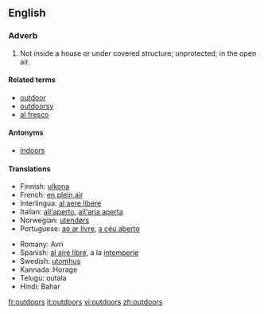 ==English==
===Adverb===
#Not inside a house or under covered structure; unprotected; in the open air.
====Related terms====
*[[outdoor]]
*[[outdoorsy]]
*[[al fresco]]

====Antonyms====
*[[indoors]]

====Translations====
{{top}}
*Finnish: [[ulkona]]
*French: [[en plein air]]
*Interlingua: [[al aere libere]]
*Italian: [[all'aperto]], [[all'aria aperta]]
*Norwegian: [[utendørs]]
*Portuguese: [[ao ar livre]], [[a céu aberto]]
{{mid}}
*Romany: Avri
*Spanish: [[al aire libre]], a la [[intemperie]]
*Swedish: [[utomhus]]
*Kannada :Horage
*Telugu: outala
*Hindi: Bahar
{{bottom}}

[[fr:outdoors]]
[[it:outdoors]]
[[vi:outdoors]]
[[zh:outdoors]]